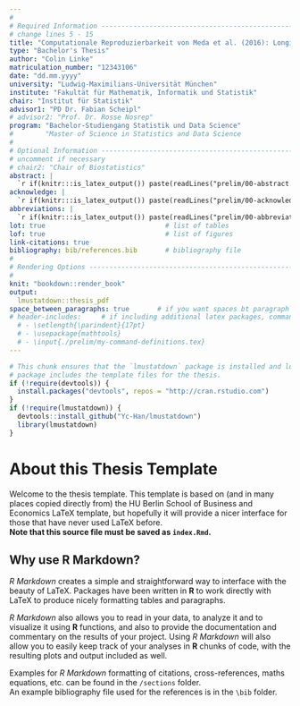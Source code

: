 ```yaml
---
#
# Required Information --------------------------------------------------------
# change lines 5 - 15
title: "Computationale Reproduzierbarkeit von Meda et al. (2016): Longitudinal influence of alcohol and marijuana use on academic performance in college students"
type: "Bachelor's Thesis"
author: "Colin Linke"
matriculation_number: "12343106"
date: "dd.mm.yyyy"
university: "Ludwig-Maximilians-Universität München"
institute: "Fakultät für Mathematik, Informatik und Statistik" 
chair: "Institut für Statistik"
advisor1: "PD Dr. Fabian Scheipl"
# advisor2: "Prof. Dr. Rosse Nosrep"         
program: "Bachelor-Studiengang Statistik und Data Science"
#        "Master of Science in Statistics and Data Science  
#
# Optional Information --------------------------------------------------------
# uncomment if necessary
# chair2: "Chair of Biostatistics"
abstract: |  
  `r if(knitr:::is_latex_output()) paste(readLines("prelim/00-abstract.Rmd"), collapse = '\n  ')`
acknowledge: |  
  `r if(knitr:::is_latex_output()) paste(readLines("prelim/00-acknowledge.Rmd"), collapse = '\n  ')`
abbreviations: |  
  `r if(knitr:::is_latex_output()) paste(readLines("prelim/00-abbreviations.Rmd"), collapse = '\n  ')`
lot: true                              # list of tables
lof: true                              # list of figures
link-citations: true
bibliography: bib/references.bib       # bibliography file
#
# Rendering Options -----------------------------------------------------------
#
knit: "bookdown::render_book"
output: 
  lmustatdown::thesis_pdf  
space_between_paragraphs: true       # if you want spaces bt paragraph
# header-includes:     # if including additional latex packages, commands or files
  # - \setlength{\parindent}{17pt}
  # - \usepackage{mathtools}
  # - \input{./prelim/my-command-definitions.tex}
---
```


<!--
Above is the YAML (YAML Ain't Markup Language) header that includes a lot of
metadata used to produce the document.  Be careful with spacing in this header!
If you'd like to include a comment that won't be produced in your resulting file
enclose it in a block like this.
-->

<!--
If you receive a duplicate label error after knitting, make sure to delete the
index.Rmd file and then knit again.
-->

```r
# This chunk ensures that the `lmustatdown` package is installed and loaded. This
# package includes the template files for the thesis.
if (!require(devtools)) {
  install.packages("devtools", repos = "http://cran.rstudio.com")
}
if (!require(lmustatdown)) {
  devtools::install_github("Yc-Han/lmustatdown")
  library(lmustatdown)
}
```

<!-- 
The {.unnumbered} option here means that the introduction will be "Section  0."
You can also use {-} for no numbers on section. 
-->

<!--
The body of the thesis starts underneath the text below. Feel free to delete
everything below this.
-->

# About this Thesis Template {-}

Welcome to the thesis template. This template is based on (and in many places 
copied directly from) the HU Berlin School of Business and Economics LaTeX 
template, but hopefully it will provide a nicer interface for those that have
never used LaTeX before.  
**Note that this source file must be saved as `index.Rmd`.**  

## Why use R Markdown? {-}

_R Markdown_ creates a simple and straightforward way to interface with the
beauty of LaTeX. Packages have been written in **R** to work directly with LaTeX
to produce nicely formatting tables and paragraphs. 

_R Markdown_ also allows you to read in your data, to analyze it and to
visualize it using **R** functions, and also to provide the documentation and
commentary on the results of your project. Using _R Markdown_ will also allow
you to easily keep track of your analyses in **R** chunks of code, with the 
resulting plots and output included as well.

Examples for _R Markdown_ formatting of citations, cross-references, maths 
equations, etc. can be found in the `/sections` folder.  
An example bibliography file used for the references is in the `\bib` folder.

